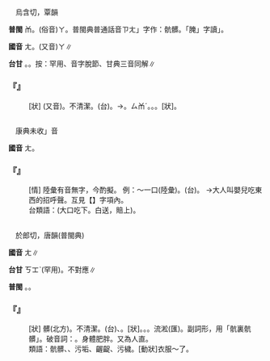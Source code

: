 
=={{ruby|腌|ㄤ}}==

　烏含切，覃韻

'''普閩''' <rt>ㆰ</rt>。(俗音)<rt>ㄚ</rt>。普閩典普通話音{{ruby|「|ㄤ}}<rt>ㄗㄤ</rt>」字作：骯髒。「腌」字讀{{ruby|「|ㄧㄢ}}{{ruby|、|ㄚ}}」。

'''國音''' <rt>ㄤ</rt>。(又音)<rt>ㄚ</rt>∥

'''台甘''' {{ruby|(文)|ㆰ}}。{{ruby|/|ㄧㆰ/ㄧㆴ}}。按：罕用、音字脫節、甘典三音同解∥

    

==='''『{{ruby|腌|ㄤ}}{{ruby|臢|·ㄗㄤ}}』'''===
: [狀] (又音){{ruby|腌|ㄚ}}{{ruby|臢|ㄗㄚ}}。不清潔。(台){{ruby|腌|ㆰ}}{{ruby|臢|ㄗㆰ}}。{{ruby|垃|ㄌㄚㆴ}}{{ruby|圾|ㄙㄚㆴ}}→{{ruby|垃|ㄌㄚㆷ}}{{ruby|圾|ㄙㄚㆴ}}。{{ruby|→|ㄌㄚˊ}}<rt>ㄙㆰˊ</rt>。{{ruby|腌|ㄚ}}{{ruby|臢|ㄗㄚ}}。{{ruby|烏|ㆦ}}{{ruby|鬼|ㄍㄨㄧˋ}}。{{ruby|驚|ㄍㄧㆩ}}{{ruby|人|ㄌㄤˊ}}[狀]。
    

=={{ruby|唵|ㄤ}}==

　康典未收{{ruby|「|ㄤ}}」音

'''國音''' <rt>ㄤ</rt>。

    

==='''『{{ruby|唵|ㄤ}}』'''===
: [情] 陸彙有音無字，今酌擬。 例：～一口(陸彙)。(台){{ruby|啊|ㄚㆷ}}{{ruby|唵|ㆰˊ}}{{ruby|一|ㄐㄧㆵ ͘}}{{ruby|嘴|·ㄘㄨㄧ˪}}。 →大人叫嬰兒吃東西的招呼聲。互見【{{ruby|唵|ㄢˇ}}】字項內。
:台類語：{{ruby|噉|ㄏㆰˋ}}{{ruby|饞|ㄙㆰˊ}}(大口吃下。白送，賠上)。
:
    

=={{ruby|骯|ㄤ}}==

　於郎切，唐韻(普閩典)

'''國音''' <rt>ㄤ</rt>∥

'''台甘''' <rt>ㄎㆲˋ</rt>(罕用)。不對應∥

'''普閩''' {{ruby|(文)|ㆲ}}。{{ruby|(白)|ㄤ}}。

    

==='''『{{ruby|骯|ㄤ}}{{ruby|髒|ㄗㄤ}}』'''===
: [狀] 髒(北方)。不清潔。(台){{ruby|腌|ㆰ}}{{ruby|臢|ㄗㆰ}}、{{ruby|垃|ㄌㄚㆷ}}{{ruby|圾|ㄙㄚㆴ}}。{{ruby|驚|ㄍㄧㆩ}}{{ruby|人|ㄌㄤˊ}}[狀]。{{ruby|烏|ㆦ}}{{ruby|鬼|ㄍㄨㄧˋ}}。{{ruby|流|ㄌㄠˊ}}{{ruby|<mark>&#xffb60;</mark>|ㄒㄧㆲˊ}}。流淞(匯)。副詞形，用「骯裏骯髒」。破音詞：{{ruby|骯|ㄎㄤˇ}}{{ruby|髒|ㄗㄤˇ}}。身體肥胖。又為人{{ruby|剛|ㄍㄤ}}直。
:類語：骯髒、{{ruby|髒|ㄗㄤ}}、污垢、齷齪、污檅。{{ruby|泥|ㄋㄧˊ}}[動狀]衣服～了。
:
    
